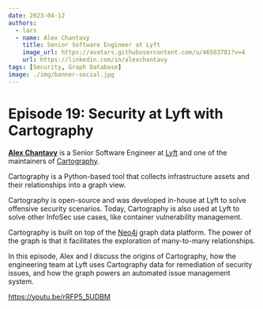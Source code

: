 ```yaml
---
date: 2023-04-12
authors:
  - lars
  - name: Alex Chantavy
    title: Senior Software Engineer at Lyft
    image_url: https://avatars.githubusercontent.com/u/46503781?v=4
    url: https://linkedin.com/in/alexchantavy
tags: [Security, Graph Database]
image: ./img/banner-social.jpg
---
```


# Episode 19: Security at Lyft with Cartography

[**Alex Chantavy**](https://linkedin.com/in/alexchantavy) is a Senior Software Engineer at [Lyft](https://lyft.com) and one of the maintainers of [Cartography](https://lyft.github.io/cartography).

Cartography is a Python-based tool that collects infrastructure assets and their relationships into a graph view.

Cartography is open-source and was developed in-house at Lyft to solve offensive security scenarios. Today, Cartography is also used at Lyft to solve other InfoSec use cases, like container vulnerability management.

Cartography is built on top of the [Neo4j](https://neo4j.com) graph data platform. The power of the graph is that it facilitates the exploration of many-to-many relationships.

In this episode, Alex and I discuss the origins of Cartography, how the engineering team at Lyft uses Cartography data for remediation of security issues, and how the graph powers an automated issue management system.

https://youtu.be/rRFP5_5UDBM
